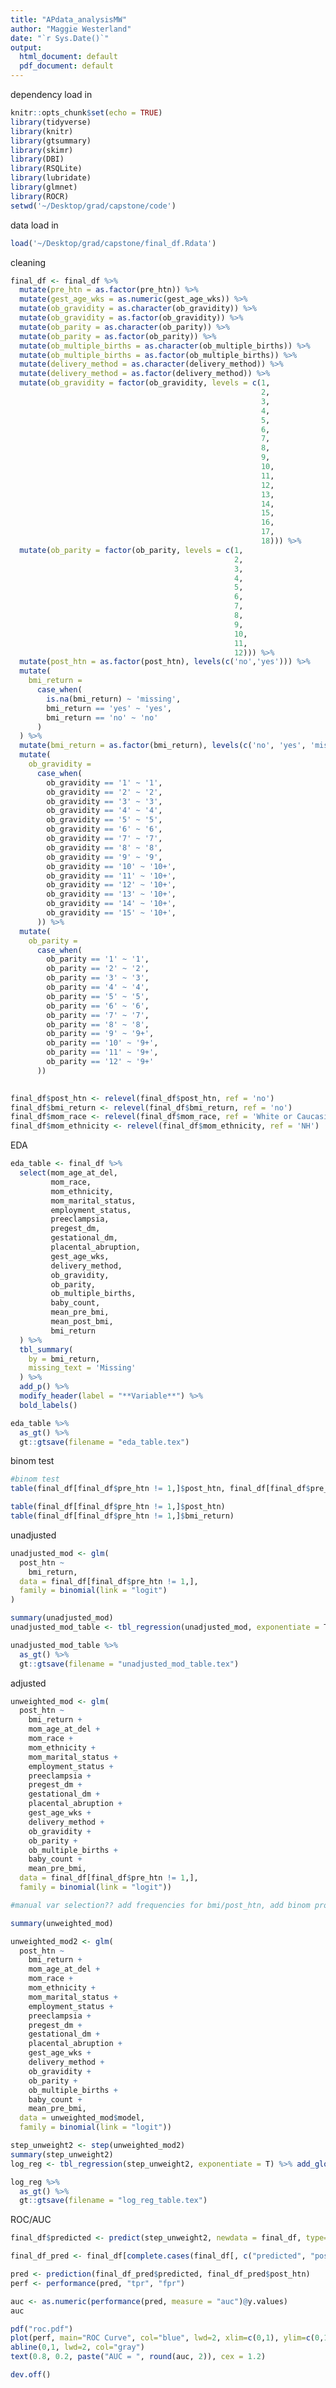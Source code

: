 ```yaml
---
title: "APdata_analysisMW"
author: "Maggie Westerland"
date: "`r Sys.Date()`"
output:
  html_document: default
  pdf_document: default
---
```


dependency load in
```r
knitr::opts_chunk$set(echo = TRUE)
library(tidyverse)
library(knitr)
library(gtsummary)
library(skimr)
library(DBI)
library(RSQLite)
library(lubridate)
library(glmnet)
library(ROCR)
setwd('~/Desktop/grad/capstone/code')
```


data load in
```r
load('~/Desktop/grad/capstone/final_df.Rdata')
```


cleaning
```r
final_df <- final_df %>% 
  mutate(pre_htn = as.factor(pre_htn)) %>% 
  mutate(gest_age_wks = as.numeric(gest_age_wks)) %>%
  mutate(ob_gravidity = as.character(ob_gravidity)) %>%
  mutate(ob_gravidity = as.factor(ob_gravidity)) %>%
  mutate(ob_parity = as.character(ob_parity)) %>%
  mutate(ob_parity = as.factor(ob_parity)) %>%
  mutate(ob_multiple_births = as.character(ob_multiple_births)) %>%
  mutate(ob_multiple_births = as.factor(ob_multiple_births)) %>%
  mutate(delivery_method = as.character(delivery_method)) %>%
  mutate(delivery_method = as.factor(delivery_method)) %>%
  mutate(ob_gravidity = factor(ob_gravidity, levels = c(1,
                                                        2,
                                                        3,
                                                        4,
                                                        5,
                                                        6,
                                                        7,
                                                        8,
                                                        9,
                                                        10,
                                                        11,
                                                        12,
                                                        13,
                                                        14,
                                                        15,
                                                        16,
                                                        17,
                                                        18))) %>%
  mutate(ob_parity = factor(ob_parity, levels = c(1,
                                                  2,
                                                  3,
                                                  4,
                                                  5,
                                                  6,
                                                  7,
                                                  8,
                                                  9,
                                                  10,
                                                  11,
                                                  12))) %>% 
  mutate(post_htn = as.factor(post_htn), levels(c('no','yes'))) %>% 
  mutate(
    bmi_return = 
      case_when(
        is.na(bmi_return) ~ 'missing',
        bmi_return == 'yes' ~ 'yes',
        bmi_return == 'no' ~ 'no'
      )
  ) %>% 
  mutate(bmi_return = as.factor(bmi_return), levels(c('no', 'yes', 'missing'))) %>% 
  mutate(
    ob_gravidity = 
      case_when(
        ob_gravidity == '1' ~ '1',
        ob_gravidity == '2' ~ '2',
        ob_gravidity == '3' ~ '3',
        ob_gravidity == '4' ~ '4',
        ob_gravidity == '5' ~ '5',
        ob_gravidity == '6' ~ '6',
        ob_gravidity == '7' ~ '7',
        ob_gravidity == '8' ~ '8',
        ob_gravidity == '9' ~ '9',
        ob_gravidity == '10' ~ '10+',
        ob_gravidity == '11' ~ '10+',
        ob_gravidity == '12' ~ '10+',
        ob_gravidity == '13' ~ '10+',
        ob_gravidity == '14' ~ '10+',
        ob_gravidity == '15' ~ '10+',
      )) %>% 
  mutate(
    ob_parity = 
      case_when(
        ob_parity == '1' ~ '1',
        ob_parity == '2' ~ '2',
        ob_parity == '3' ~ '3',
        ob_parity == '4' ~ '4',
        ob_parity == '5' ~ '5',
        ob_parity == '6' ~ '6',
        ob_parity == '7' ~ '7',
        ob_parity == '8' ~ '8',
        ob_parity == '9' ~ '9+',
        ob_parity == '10' ~ '9+',
        ob_parity == '11' ~ '9+',
        ob_parity == '12' ~ '9+'
      ))
  

final_df$post_htn <- relevel(final_df$post_htn, ref = 'no')
final_df$bmi_return <- relevel(final_df$bmi_return, ref = 'no')
final_df$mom_race <- relevel(final_df$mom_race, ref = 'White or Caucasian')
final_df$mom_ethnicity <- relevel(final_df$mom_ethnicity, ref = 'NH')

```


EDA
```r
eda_table <- final_df %>% 
  select(mom_age_at_del,
         mom_race,
         mom_ethnicity,
         mom_marital_status,
         employment_status,
         preeclampsia,
         pregest_dm,
         gestational_dm,
         placental_abruption,
         gest_age_wks,
         delivery_method,
         ob_gravidity,
         ob_parity,
         ob_multiple_births,
         baby_count,
         mean_pre_bmi,
         mean_post_bmi,
         bmi_return
  ) %>% 
  tbl_summary(
    by = bmi_return,
    missing_text = 'Missing'
  ) %>%
  add_p() %>% 
  modify_header(label = "**Variable**") %>% 
  bold_labels() 

eda_table %>% 
  as_gt() %>%
  gt::gtsave(filename = "eda_table.tex")

```

binom test
```r
#binom test
table(final_df[final_df$pre_htn != 1,]$post_htn, final_df[final_df$pre_htn != 1,]$bmi_return, useNA = 'always')

table(final_df[final_df$pre_htn != 1,]$post_htn)
table(final_df[final_df$pre_htn != 1,]$bmi_return)
```


unadjusted
```r
unadjusted_mod <- glm(
  post_htn ~
    bmi_return,
  data = final_df[final_df$pre_htn != 1,],
  family = binomial(link = "logit")
)

summary(unadjusted_mod)
unadjusted_mod_table <- tbl_regression(unadjusted_mod, exponentiate = T) %>% add_global_p()

unadjusted_mod_table %>% 
  as_gt() %>%
  gt::gtsave(filename = "unadjusted_mod_table.tex")
```


adjusted
```r
unweighted_mod <- glm(
  post_htn ~ 
    bmi_return +
    mom_age_at_del +
    mom_race +
    mom_ethnicity +
    mom_marital_status +
    employment_status +
    preeclampsia +
    pregest_dm +
    gestational_dm +
    placental_abruption +
    gest_age_wks +
    delivery_method +
    ob_gravidity +
    ob_parity +
    ob_multiple_births +
    baby_count +
    mean_pre_bmi,
  data = final_df[final_df$pre_htn != 1,],
  family = binomial(link = "logit")) 

#manual var selection?? add frequencies for bmi/post_htn, add binom prob (binom.test)

summary(unweighted_mod)

unweighted_mod2 <- glm(
  post_htn ~ 
    bmi_return +
    mom_age_at_del +
    mom_race +
    mom_ethnicity +
    mom_marital_status +
    employment_status +
    preeclampsia +
    pregest_dm +
    gestational_dm +
    placental_abruption +
    gest_age_wks +
    delivery_method +
    ob_gravidity +
    ob_parity +
    ob_multiple_births +
    baby_count +
    mean_pre_bmi,
  data = unweighted_mod$model,
  family = binomial(link = "logit")) 

step_unweight2 <- step(unweighted_mod2)
summary(step_unweight2)
log_reg <- tbl_regression(step_unweight2, exponentiate = T) %>% add_global_p()

log_reg %>% 
  as_gt() %>%
  gt::gtsave(filename = "log_reg_table.tex")
```


ROC/AUC
```r
final_df$predicted <- predict(step_unweight2, newdata = final_df, type="response")

final_df_pred <- final_df[complete.cases(final_df[, c("predicted", "post_htn")]),]

pred <- prediction(final_df_pred$predicted, final_df_pred$post_htn)
perf <- performance(pred, "tpr", "fpr")

auc <- as.numeric(performance(pred, measure = "auc")@y.values)
auc

pdf("roc.pdf")
plot(perf, main="ROC Curve", col="blue", lwd=2, xlim=c(0,1), ylim=c(0,1)) 
abline(0,1, lwd=2, col="gray")
text(0.8, 0.2, paste("AUC = ", round(auc, 2)), cex = 1.2)

dev.off()
```

